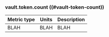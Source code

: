 ### vault.token.count ((#vault-token-count))

Metric type | Units | Description
----------- | ----- | -----------
BLAH     | BLAH    | BLAH